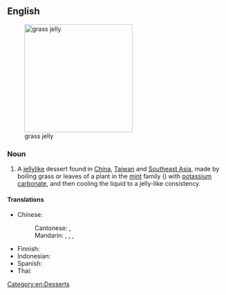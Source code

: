 ==English==
{{wikipedia}}
[[File:GrassJellyBlocks.jpg|250px|thumb|right|grass jelly]]

===Noun===
{{en-noun|-}}

# A [[jellylike]] dessert found in [[China]], [[Taiwan]] and [[Southeast Asia]], made by boiling grass or leaves of a plant in the [[mint]] family ({{taxlink|Platostoma palustre|species}}) with [[potassium carbonate]], and then cooling the liquid to a jelly-like consistency.

====Translations====
{{trans-top|jellylike dessert}}
* Chinese:
*: Cantonese: {{t|yue|涼粉}}, {{t|yue|凉粉|tr=loeng4 fan2}}
*: Mandarin: {{t+|zh|涼粉}}, {{t+|zh|凉粉|tr=liángfěn}}, {{t|cmn|燒仙草|sc=Hani}}, {{t|cmn|烧仙草|tr=shāoxiāncǎo}} {{qualifier|Taiwan}}
{{trans-mid}}
* Finnish: {{t|fi|ruohohyytelö}}
* Indonesian: {{t+|id|cincau}}
* Spanish: {{t|es|jalea de hierba|f}}
* Thai: {{t|th|เฉาก๊วย}}
{{trans-bottom}}

[[Category:en:Desserts]]